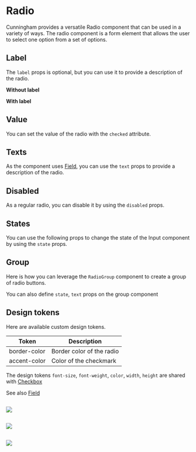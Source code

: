 
<Meta title="Components/Forms/Radio/Doc" component={Radio}/>

# Radio

Cunningham provides a versatile Radio component that can be used in a variety of ways. The radio component is a form element that allows the user to select one option from a set of options.

<Canvas>
  <Story id="components-forms-radio--group"/>
</Canvas>

## Label

The `label` props is optional, but you can use it to provide a description of the radio.

**Without label**

<Canvas withSource="open">
  <Story id="components-forms-radio--default"/>
</Canvas>

**With label**

<Canvas withSource="open">
  <Story id="components-forms-radio--with-label"/>
</Canvas>

## Value

You can set the value of the radio with the `checked` attribute.

<Canvas withSource="open">
  <Story id="components-forms-radio--default"/>
  <Story id="components-forms-radio--checked"/>
</Canvas>

## Texts

As the component uses [Field](?path=/story/components-forms-field-doc--page), you can use the `text` props to provide a description of the radio.

<Canvas withSource="open">
  <Story id="components-forms-radio--with-text"/>
</Canvas>

## Disabled

As a regular radio, you can disable it by using the `disabled` props.

<Canvas withSource="open">
  <Story id="components-forms-radio--disabled"/>
</Canvas>

## States

You can use the following props to change the state of the Input component by using the `state` props.

<Canvas withSource="open">
  <Story id="components-forms-radio--with-text"/>
</Canvas>

<Canvas withSource="open">
  <Story id="components-forms-radio--success"/>
</Canvas>

<Canvas withSource="open">
  <Story id="components-forms-radio--error"/>
</Canvas>

## Group

Here is how you can leverage the `RadioGroup` component to create a group of radio buttons.

<Canvas withSource="open">
  <Story id="components-forms-radio--group"/>
</Canvas>

You can also define `state`, `text` props on the group component

<Canvas withSource="open">
  <Story id="components-forms-radio--group-error"/>
  <Story id="components-forms-radio--group-success"/>
</Canvas>

## Design tokens

Here are available custom design tokens.

| Token        	| Description                 	|
|---------------	|-----------------------------	|
| border-color   	| Border color of the radio    	|
| accent-color     	| Color of the checkmark  	|

The design tokens `font-size`, `font-weight`, `color`, `width`, `height` are shared with [Checkbox](?path=/story/components-forms-checkbox-doc--page)

See also [Field](?path=/story/components-forms-field-doc--page)

##

<img src="components/Forms/Radio/resources/dd_1.svg"/>

##

<img src="components/Forms/Radio/resources/dd_2.svg"/>

##

<img src="components/Forms/Radio/resources/dd_3.svg"/>